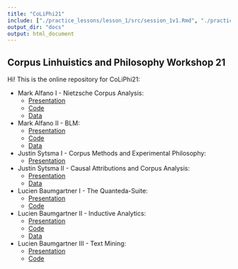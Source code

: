 ```yaml
---
title: "CoLiPhi21"
include: ["./practice_lessons/lesson_1/src/session_1v1.Rmd", "./practice_lessons/lesson_2/src/session_2v1.Rmd", "./create_corpora/src/pres_philpeople.Rmd", "./create_corpora/src/pres_make_corpus.Rmd", "./create_corpora/src/pres_standfordEnc.Rmd", "./practice_lessons/lesson_3/pres.Rmd", "./practice_lessons/mark/1st/Nietzschescripts.Rmd"]
output_dir: "docs"
output: html_document
---
```


## Corpus Linhuistics and Philosophy Workshop 21

Hi! This is the online repository for CoLiPhi21:

- Mark Alfano I - Nietzsche Corpus Analysis:
  - [Presentation](./practice_lessons/mark/1st/Nietzschescripts.html)
  - [Code](./practice_lessons/mark/1st/Nietzschescripts.Rmd)
  - [Data](./practice_lessons/mark/1st/data/nietzsche.zip)
<br>  

- Mark Alfano II - BLM:
  - [Presentation](./practice_lessons/mark/2nd/BLMscripts.html)
  - [Code](./practice_lessons/mark/2nd/BLMscripts.Rmd)
  - [Data](./practice_lessons/mark/2nd/data/blm.zip)
<br>

- Justin Sytsma I - Corpus Methods and Experimental Philosophy:
  - [Presentation](./practice_lessons/mark/2nd/Corpus Methods and Experimental Philosophy.pdf)
<br>  

- Justin Sytsma II - Causal Attributions and Corpus Analysis:
  - [Presentation](./practice_lessons/mark/2nd/Causal Attributions and Corpus Analysis.pdf)
  - [Data](./practice_lessons/mark/2nd/data/causal_attribution.zip)
<br>

- Lucien Baumgartner I - The Quanteda-Suite:
  - [Presentation](./practice_lessons/lesson_1/src/session_1v1.html)
  - [Code](./practice_lessons/lesson_1/src/session_1v1.Rmd)
<br>

- Lucien Baumgartner II - Inductive Analytics:
  - [Presentation](./practice_lessons/lesson_2/src/session_2v1.html)
  - [Code](./practice_lessons/lesson_2/src/session_2v1.Rmd)
  - [Data](./practice_lessons/lesson_2/src/session_2v1.)
<br>

- Lucien Baumgartner III - Text Mining:
  - [Presentation](./practice_lessons/lesson_3/pres.html)
  - [Code](./create_corpora/src/text_mining.zip)
  

